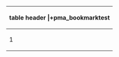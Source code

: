 
<!--
Table data for `pma_bookmarktest`
-->

{| class="wikitable sortable" style="text-align:center;"
! table header
|+'''pma_bookmarktest'''
|-
 | 1
 | dbbase
 | 
 | ddd
 | SELECT * FROM `db_content` WHERE 1
|}

